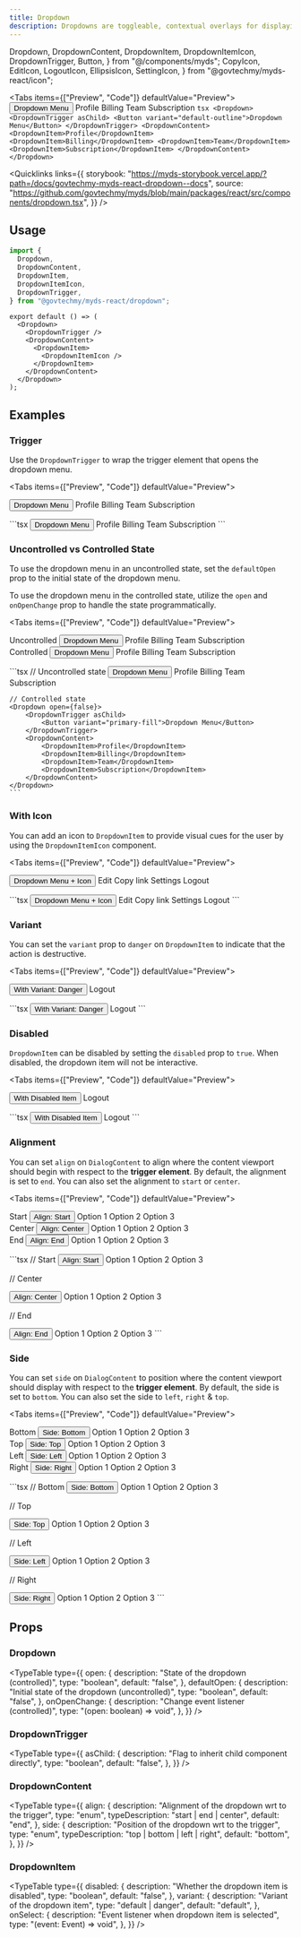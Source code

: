 ```yaml
---
title: Dropdown
description: Dropdowns are toggleable, contextual overlays for displaying lists of links and more.
---
```


  Dropdown,
  DropdownContent,
  DropdownItem,
  DropdownItemIcon,
  DropdownTrigger,
  Button,
} from "@/components/myds";
  CopyIcon,
  EditIcon,
  LogoutIcon,
  EllipsisIcon,
  SettingIcon,
} from "@govtechmy/myds-react/icon";

<Tabs items={["Preview", "Code"]} defaultValue="Preview">
  <Tab value="Preview" className="not-prose flex justify-center">
    <Dropdown>
      <DropdownTrigger asChild>
        <Button variant="default-outline">Dropdown Menu</Button>
      </DropdownTrigger>
      <DropdownContent>
        <DropdownItem>Profile</DropdownItem>
        <DropdownItem>Billing</DropdownItem>
        <DropdownItem>Team</DropdownItem>
        <DropdownItem>Subscription</DropdownItem>
      </DropdownContent>
    </Dropdown>
  </Tab>
  <Tab value="Code">
    ```tsx
    <Dropdown>
      <DropdownTrigger asChild>
        <Button variant="default-outline">Dropdown Menu</Button>
      </DropdownTrigger>
      <DropdownContent>
        <DropdownItem>Profile</DropdownItem>
        <DropdownItem>Billing</DropdownItem>
        <DropdownItem>Team</DropdownItem>
        <DropdownItem>Subscription</DropdownItem>
      </DropdownContent>
    </Dropdown>
    ```
  </Tab>
</Tabs>

<Quicklinks
  links={{
    storybook:
      "https://myds-storybook.vercel.app/?path=/docs/govtechmy-myds-react-dropdown--docs",
    source:
      "https://github.com/govtechmy/myds/blob/main/packages/react/src/components/dropdown.tsx",
  }}
/>

## Usage

```ts copy title="Import"
import {
  Dropdown,
  DropdownContent,
  DropdownItem,
  DropdownItemIcon,
  DropdownTrigger,
} from "@govtechmy/myds-react/dropdown";
```

```tsx copy title="Anatomy"
export default () => (
  <Dropdown>
    <DropdownTrigger />
    <DropdownContent>
      <DropdownItem>
        <DropdownItemIcon />
      </DropdownItem>
    </DropdownContent>
  </Dropdown>
);
```

## Examples

### Trigger

Use the `DropdownTrigger` to wrap the trigger element that opens the dropdown menu.

<Tabs items={["Preview", "Code"]} defaultValue="Preview">
  <Tab value="Preview">
    <div className="not-prose flex flex-col items-center gap-3">
    <Dropdown>
      <DropdownTrigger asChild>
        <Button variant="primary-fill">Dropdown Menu</Button>
      </DropdownTrigger>
      <DropdownContent>
        <DropdownItem>Profile</DropdownItem>
        <DropdownItem>Billing</DropdownItem>
        <DropdownItem>Team</DropdownItem>
        <DropdownItem>Subscription</DropdownItem>
      </DropdownContent>
    </Dropdown>
    </div>

  </Tab>
  <Tab value="Code">
    ```tsx
     <Dropdown>
      <DropdownTrigger asChild>
        <Button variant="primary-fill">Dropdown Menu</Button>
      </DropdownTrigger>
      <DropdownContent>
        <DropdownItem>Profile</DropdownItem>
        <DropdownItem>Billing</DropdownItem>
        <DropdownItem>Team</DropdownItem>
        <DropdownItem>Subscription</DropdownItem>
      </DropdownContent>
    </Dropdown>
    ```

  </Tab>
</Tabs>

### Uncontrolled vs Controlled State

To use the dropdown menu in an uncontrolled state, set the `defaultOpen` prop to the initial state of the dropdown menu.

To use the dropdown menu in the controlled state, utilize the `open` and `onOpenChange` prop to handle the state programmatically.

<Tabs items={["Preview", "Code"]} defaultValue="Preview">
  <Tab value="Preview">
    <div className="not-prose flex flex-col gap-3 items-center">
        <div>
            Uncontrolled
             <Dropdown defaultOpen={false}>
                <DropdownTrigger asChild>
                    <Button variant="primary-fill">Dropdown Menu</Button>
                </DropdownTrigger>
                <DropdownContent>
                    <DropdownItem>Profile</DropdownItem>
                    <DropdownItem>Billing</DropdownItem>
                    <DropdownItem>Team</DropdownItem>
                    <DropdownItem>Subscription</DropdownItem>
                </DropdownContent>
            </Dropdown>
        </div>
        <div>
            Controlled
            <Dropdown open={false}>
                <DropdownTrigger asChild>
                    <Button variant="primary-fill">Dropdown Menu</Button>
                </DropdownTrigger>
                <DropdownContent>
                    <DropdownItem>Profile</DropdownItem>
                    <DropdownItem>Billing</DropdownItem>
                    <DropdownItem>Team</DropdownItem>
                    <DropdownItem>Subscription</DropdownItem>
                </DropdownContent>
            </Dropdown>
        </div>
    </div>

  </Tab>
  <Tab value="Code">
    ```tsx
    // Uncontrolled state
    <Dropdown defaultOpen={false}>
        <DropdownTrigger asChild>
            <Button variant="primary-fill">Dropdown Menu</Button>
        </DropdownTrigger>
        <DropdownContent>
            <DropdownItem>Profile</DropdownItem>
            <DropdownItem>Billing</DropdownItem>
            <DropdownItem>Team</DropdownItem>
            <DropdownItem>Subscription</DropdownItem>
        </DropdownContent>
    </Dropdown>

    // Controlled state
    <Dropdown open={false}>
        <DropdownTrigger asChild>
            <Button variant="primary-fill">Dropdown Menu</Button>
        </DropdownTrigger>
        <DropdownContent>
            <DropdownItem>Profile</DropdownItem>
            <DropdownItem>Billing</DropdownItem>
            <DropdownItem>Team</DropdownItem>
            <DropdownItem>Subscription</DropdownItem>
        </DropdownContent>
    </Dropdown>
    ```

  </Tab>
</Tabs>

### With Icon

You can add an icon to `DropdownItem` to provide visual cues for the user by using the `DropdownItemIcon` component.

<Tabs items={["Preview", "Code"]} defaultValue="Preview">
  <Tab value="Preview">
    <div className="not-prose space-y-2 flex flex-col items-center">
        <Dropdown>
            <DropdownTrigger asChild>
                <Button variant="primary-fill">Dropdown Menu + Icon</Button>
            </DropdownTrigger>
            <DropdownContent side="bottom" align="end">
                <DropdownItem>
                <DropdownItemIcon>
                    <EditIcon />
                </DropdownItemIcon>
                Edit
                </DropdownItem>
                <DropdownItem>
                <DropdownItemIcon>
                    <CopyIcon />
                </DropdownItemIcon>
                Copy link
                </DropdownItem>
                <DropdownItem>
                <DropdownItemIcon>
                    <SettingIcon />
                </DropdownItemIcon>
                Settings
                </DropdownItem>
                <DropdownItem variant="danger">
                <DropdownItemIcon>
                    <LogoutIcon />
                </DropdownItemIcon>
                <span className="text-inherit">Logout</span>
                </DropdownItem>
            </DropdownContent>
        </Dropdown>
    </div>

  </Tab>
  <Tab value="Code">
    ```tsx
    <Dropdown>
        <DropdownTrigger asChild>
            <Button variant="primary-fill">Dropdown Menu + Icon</Button>
        </DropdownTrigger>
        <DropdownContent side="bottom" align="end">
            <DropdownItem>
                <DropdownItemIcon>
                    <EditIcon />
                </DropdownItemIcon>
                Edit
            </DropdownItem>
            <DropdownItem>
                <DropdownItemIcon>
                    <CopyIcon />
                </DropdownItemIcon>
                Copy link
            </DropdownItem>
            <DropdownItem>
                <DropdownItemIcon>
                    <SettingIcon />
                </DropdownItemIcon>
                Settings
            </DropdownItem>
            <DropdownItem variant="danger">
                <DropdownItemIcon>
                    <LogoutIcon />
                </DropdownItemIcon>
                Logout
            </DropdownItem>
        </DropdownContent>
    </Dropdown>
    ```

  </Tab>
</Tabs>

### Variant

You can set the `variant` prop to `danger` on `DropdownItem` to indicate that the action is destructive.

<Tabs items={["Preview", "Code"]} defaultValue="Preview">
  <Tab value="Preview">
    <div className="not-prose flex justify-center">
      <Dropdown>
        <DropdownTrigger asChild>
            <Button variant="primary-fill">With Variant: Danger </Button>
        </DropdownTrigger>
        <DropdownContent side="bottom" align="end">
            <DropdownItem variant="danger">
                <DropdownItemIcon>
                    <LogoutIcon />
                </DropdownItemIcon>
                <span className="text-inherit">Logout</span>
            </DropdownItem>
        </DropdownContent>
    </Dropdown>
    </div>

  </Tab>
  <Tab value="Code">
    ```tsx
    <Dropdown>
        <DropdownTrigger asChild>
            <Button variant="primary-fill">With Variant: Danger </Button>
        </DropdownTrigger>
        <DropdownContent side="bottom" align="end">
            <DropdownItem variant="danger">
                <DropdownItemIcon>
                    <LogoutIcon />
                </DropdownItemIcon>
                Logout
            </DropdownItem>
        </DropdownContent>
    </Dropdown>
    ```

  </Tab>
</Tabs>

### Disabled

`DropdownItem` can be disabled by setting the `disabled` prop to `true`. When disabled, the dropdown item will not be interactive.

<Tabs items={["Preview", "Code"]} defaultValue="Preview">
  <Tab value="Preview">
    <div className="not-prose flex justify-center">
    <Dropdown>
        <DropdownTrigger asChild>
            <Button variant="primary-fill">With Disabled Item </Button>
        </DropdownTrigger>
        <DropdownContent>
            <DropdownItem disabled>
                <DropdownItemIcon>
                    <LogoutIcon />
                </DropdownItemIcon>
                <span className="text-inherit">Logout</span>
            </DropdownItem>
        </DropdownContent>
    </Dropdown>
    </div>

  </Tab>
  <Tab value="Code">
    ```tsx
    <Dropdown>
        <DropdownTrigger asChild>
            <Button variant="primary-fill">With Disabled Item </Button>
        </DropdownTrigger>
        <DropdownContent>
            <DropdownItem disabled>
                <DropdownItemIcon>
                    <LogoutIcon />
                </DropdownItemIcon>
                <span className="text-inherit">Logout</span>
            </DropdownItem>
        </DropdownContent>
    </Dropdown>
    ```

  </Tab>
</Tabs>

### Alignment

You can set `align` on `DialogContent` to align where the content viewport should begin with respect to the **trigger element**. By default, the alignment is set to `end`. You can also set the alignment to `start` or `center`.

<Tabs items={["Preview", "Code"]} defaultValue="Preview">
  <Tab value="Preview">
    <div className="not-prose flex justify-center gap-3">
      <div>
        Start
        <Dropdown>
            <DropdownTrigger asChild>
                <Button variant="primary-fill">Align: Start </Button>
            </DropdownTrigger>
            <DropdownContent align="start">
                <DropdownItem>Option 1</DropdownItem>
                <DropdownItem>Option 2</DropdownItem>
                <DropdownItem>Option 3</DropdownItem>
            </DropdownContent>
        </Dropdown>
      </div>
      <div>
        Center
       <Dropdown>
            <DropdownTrigger asChild>
                <Button variant="primary-fill">Align: Center </Button>
            </DropdownTrigger>
            <DropdownContent align="center">
                <DropdownItem>Option 1</DropdownItem>
                <DropdownItem>Option 2</DropdownItem>
                <DropdownItem>Option 3</DropdownItem>
            </DropdownContent>
        </Dropdown>
      </div>
      <div>
        End
       <Dropdown>
            <DropdownTrigger asChild>
                <Button variant="primary-fill">Align: End </Button>
            </DropdownTrigger>
            <DropdownContent align="end">
                <DropdownItem>Option 1</DropdownItem>
                <DropdownItem>Option 2</DropdownItem>
                <DropdownItem>Option 3</DropdownItem>
            </DropdownContent>
        </Dropdown>
      </div>
    </div>

  </Tab>
  <Tab value="Code">
```tsx
// Start
<Dropdown>
    <DropdownTrigger asChild>
        <Button variant="primary-fill">Align: Start </Button>
    </DropdownTrigger>
    <DropdownContent align="start">
        <DropdownItem>Option 1</DropdownItem>
        <DropdownItem>Option 2</DropdownItem>
        <DropdownItem>Option 3</DropdownItem>
    </DropdownContent>
</Dropdown>

// Center

<Dropdown>
  <DropdownTrigger asChild>
    <Button variant="primary-fill">Align: Center </Button>
  </DropdownTrigger>
  <DropdownContent align="center">
    <DropdownItem>Option 1</DropdownItem>
    <DropdownItem>Option 2</DropdownItem>
    <DropdownItem>Option 3</DropdownItem>
  </DropdownContent>
</Dropdown>

// End

<Dropdown>
  <DropdownTrigger asChild>
    <Button variant="primary-fill">Align: End </Button>
  </DropdownTrigger>
  <DropdownContent align="end">
    <DropdownItem>Option 1</DropdownItem>
    <DropdownItem>Option 2</DropdownItem>
    <DropdownItem>Option 3</DropdownItem>
  </DropdownContent>
</Dropdown>
```

  </Tab>
</Tabs>

### Side

You can set `side` on `DialogContent` to position where the content viewport should display with respect to the **trigger element**. By default, the side is set to `bottom`. You can also set the side to `left`, `right` & `top`.

<Tabs items={["Preview", "Code"]} defaultValue="Preview">
  <Tab value="Preview">
    <div className="not-prose flex justify-center gap-3">
      <div>
        Bottom
        <Dropdown>
            <DropdownTrigger asChild>
                <Button variant="primary-fill">Side: Bottom </Button>
            </DropdownTrigger>
            <DropdownContent side="bottom">
                <DropdownItem>Option 1</DropdownItem>
                <DropdownItem>Option 2</DropdownItem>
                <DropdownItem>Option 3</DropdownItem>
            </DropdownContent>
        </Dropdown>
      </div>
      <div>
        Top
       <Dropdown>
            <DropdownTrigger asChild>
                <Button variant="primary-fill">Side: Top </Button>
            </DropdownTrigger>
            <DropdownContent side="top">
                <DropdownItem>Option 1</DropdownItem>
                <DropdownItem>Option 2</DropdownItem>
                <DropdownItem>Option 3</DropdownItem>
            </DropdownContent>
        </Dropdown>
      </div>
      <div>
        Left
       <Dropdown>
            <DropdownTrigger asChild>
                <Button variant="primary-fill">Side: Left </Button>
            </DropdownTrigger>
            <DropdownContent side="left">
                <DropdownItem>Option 1</DropdownItem>
                <DropdownItem>Option 2</DropdownItem>
                <DropdownItem>Option 3</DropdownItem>
            </DropdownContent>
        </Dropdown>
      </div>
      <div>
        Right
       <Dropdown>
            <DropdownTrigger asChild>
                <Button variant="primary-fill">Side: Right </Button>
            </DropdownTrigger>
            <DropdownContent side="right">
                <DropdownItem>Option 1</DropdownItem>
                <DropdownItem>Option 2</DropdownItem>
                <DropdownItem>Option 3</DropdownItem>
            </DropdownContent>
        </Dropdown>
      </div>
    </div>

  </Tab>
  <Tab value="Code">
```tsx
// Bottom
 <Dropdown>
    <DropdownTrigger asChild>
        <Button variant="primary-fill">Side: Bottom </Button>
    </DropdownTrigger>
    <DropdownContent side="bottom">
        <DropdownItem>Option 1</DropdownItem>
        <DropdownItem>Option 2</DropdownItem>
        <DropdownItem>Option 3</DropdownItem>
    </DropdownContent>
</Dropdown>

// Top

<Dropdown>
  <DropdownTrigger asChild>
    <Button variant="primary-fill">Side: Top </Button>
  </DropdownTrigger>
  <DropdownContent side="top">
    <DropdownItem>Option 1</DropdownItem>
    <DropdownItem>Option 2</DropdownItem>
    <DropdownItem>Option 3</DropdownItem>
  </DropdownContent>
</Dropdown>

// Left

<Dropdown>
  <DropdownTrigger asChild>
    <Button variant="primary-fill">Side: Left </Button>
  </DropdownTrigger>
  <DropdownContent side="left">
    <DropdownItem>Option 1</DropdownItem>
    <DropdownItem>Option 2</DropdownItem>
    <DropdownItem>Option 3</DropdownItem>
  </DropdownContent>
</Dropdown>

// Right

<Dropdown>
  <DropdownTrigger asChild>
    <Button variant="primary-fill">Side: Right </Button>
  </DropdownTrigger>
  <DropdownContent side="right">
    <DropdownItem>Option 1</DropdownItem>
    <DropdownItem>Option 2</DropdownItem>
    <DropdownItem>Option 3</DropdownItem>
  </DropdownContent>
</Dropdown>
```

  </Tab>
</Tabs>

## Props

### Dropdown

<TypeTable
  type={{
    open: {
      description: "State of the dropdown (controlled)",
      type: "boolean",
      default: "false",
    },
    defaultOpen: {
      description: "Initial state of the dropdown (uncontrolled)",
      type: "boolean",
      default: "false",
    },
    onOpenChange: {
      description: "Change event listener (controlled)",
      type: "(open: boolean) => void",
    },
  }}
/>

### DropdownTrigger

<TypeTable
  type={{
    asChild: {
      description: "Flag to inherit child component directly",
      type: "boolean",
      default: "false",
    },
  }}
/>

### DropdownContent

<TypeTable
  type={{
    align: {
      description: "Alignment of the dropdown wrt to the trigger",
      type: "enum",
      typeDescription: "start | end | center",
      default: "end",
    },
    side: {
      description: "Position of the dropdown wrt to the trigger",
      type: "enum",
      typeDescription: "top | bottom | left | right",
      default: "bottom",
    },
  }}
/>

### DropdownItem

<TypeTable
  type={{
    disabled: {
      description: "Whether the dropdown item is disabled",
      type: "boolean",
      default: "false",
    },
    variant: {
      description: "Variant of the dropdown item",
      type: "default | danger",
      default: "default",
    },
    onSelect: {
      description: "Event listener when dropdown item is selected",
      type: "(event: Event) => void",
    },
  }}
/>
